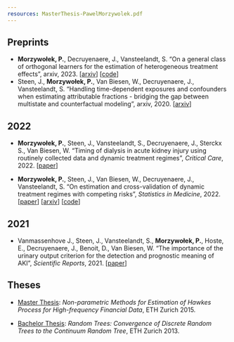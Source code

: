 ```yaml
---
resources: MasterThesis-PawelMorzywolek.pdf
---
```


## Preprints

-   **Morzywołek, P.**, Decruyenaere, J., Vansteelandt, S. "On a general class of orthogonal learners for the estimation of heterogeneous treatment effects", arxiv, 2023. \[[arxiv](https://arxiv.org/abs/2303.12687)\] \[[code](https://github.com/pmorzywolek/CATEsimulations)\]
-   Steen, J., **Morzywołek, P.**, Van Biesen, W., Decruyenaere, J., Vansteelandt, S. "Handling time-dependent exposures and confounders when estimating attributable fractions - bridging the gap between multistate and counterfactual modeling", arxiv, 2020. \[[arxiv](https://arxiv.org/abs/2011.04833)\]

## 2022

-   **Morzywołek, P.**, Steen, J., Vansteelandt, S., Decruyenaere, J., Sterckx S., Van Biesen, W. "Timing of dialysis in acute kidney injury using routinely collected data and dynamic treatment regimes", *Critical Care*, 2022. \[[paper](https://ccforum.biomedcentral.com/articles/10.1186/s13054-022-04252-1)\]

-   **Morzywołek, P.**, Steen, J., Van Biesen, W., Decruyenaere, J., Vansteelandt, S. "On estimation and cross-validation of dynamic treatment regimes with competing risks", *Statistics in Medicine*, 2022. \[[paper](https://onlinelibrary.wiley.com/doi/abs/10.1002/sim.9568)\] \[[arxiv](https://arxiv.org/abs/2109.00396)\] \[[code](https://github.com/pmorzywolek/comprisksDTR)\]

## 2021

-   Vanmassenhove J., Steen, J., Vansteelandt, S., **Morzywołek, P.**, Hoste, E., Decruyenaere, J., Benoit, D., Van Biesen, W. "The importance of the urinary output criterion for the detection and prognostic meaning of AKI", *Scientific Reports*, 2021. \[[paper](https://www.nature.com/articles/s41598-021-90646-0)\]

## Theses

-   [Master Thesis](../MasterThesis-PawelMorzywolek.pdf): *Non-parametric Methods for Estimation of Hawkes Process for High-frequency Financial Data*, ETH Zurich 2015.

-   [Bachelor Thesis](../RandomTrees-BachelorThesis.pdf): *Random Trees: Convergence of Discrete Random Trees to the Continuum Random Tree*, ETH Zurich 2013.
